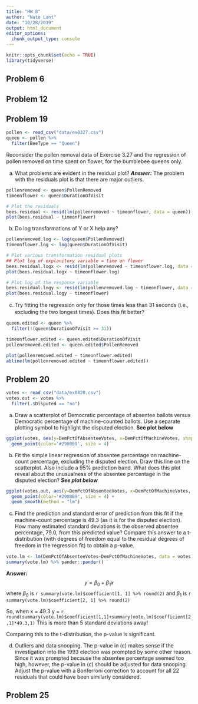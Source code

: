 ```yaml
---
title: "HW 8"
author: "Nate Lant"
date: "10/28/2019"
output: html_document
editor_options: 
  chunk_output_type: console
---
```


```r
knitr::opts_chunk$set(echo = TRUE)
library(tidyverse)
```

## Problem 6


## Problem 12


## Problem 19
```r
pollen <- read_csv("data/ex0327.csv")
queen <- pollen %>%
  filter(BeeType == "Queen")
```
Reconsider the pollen removal data of Exercise 3.27 and the regression of pollen removed on time spent on ﬂower, for the bumblebee queens only. 


(a) What problems are evident in the residual plot? 
***Answer:*** The problem with the residuals plot is that there are major outliers.
```r
pollenremoved <- queen$PollenRemoved
timeonflower <- queen$DurationOfVisit

# Plot the residuals
bees.residual <- resid(lm(pollenremoved ~ timeonflower, data = queen))
plot(bees.residual ~ timeonflower)
```

(b) Do log transformations of Y or X help any? 
```r
pollenremoved.log <- log(queen$PollenRemoved)
timeonflower.log <- log(queen$DurationOfVisit)

# Plot various transformation residual plots
## Plot log of explanitory variable = time on flower
bees.residual.logx <- resid(lm(pollenremoved ~ timeonflower.log, data = queen))
plot(bees.residual.logx ~ timeonflower.log)

# Plot log of the response variable
bees.residual.logy <- resid(lm(pollenremoved.log ~ timeonflower, data = queen))
plot(bees.residual.logy ~ timeonflower)

```

(c) Try ﬁtting the regression only for those times less than 31 seconds (i.e., excluding the two longest times). Does this ﬁt better? 
```r
queen.edited <- queen %>% 
  filter(!(queen$DurationOfVisit >= 31))

timeonflower.edited <- queen.edited$DurationOfVisit
pollenremoved.edited <- queen.edited$PollenRemoved

plot(pollenremoved.edited ~ timeonflower.edited)
abline(lm(pollenremoved.edited ~ timeonflower.edited))
```

## Problem 20

```r
votes <- read_csv("data/ex0820.csv")
votes.out <- votes %>%
  filter(.$Disputed == "no")
```

(a) Draw a scatterplot of Democratic percentage of absentee ballots versus Democratic percentage of machine-counted ballots. Use a separate plotting symbol to highlight the disputed election. **See plot below**
```r
ggplot(votes, aes(y=DemPctOfAbsenteeVotes, x=DemPctOfMachineVotes, shape=Disputed)) +
  geom_point(color='#2980B9', size = 4) 
```

(b) Fit the simple linear regression of absentee percentage on machine-count percentage, excluding the disputed election. Draw this line on the scatterplot. Also include a 95% prediction band. What does this plot reveal about the unusualness of the absentee percentage in the disputed election? ***See plot below***
```r
ggplot(votes.out, aes(y=DemPctOfAbsenteeVotes, x=DemPctOfMachineVotes, shape=Disputed)) +
  geom_point(color='#2980B9', size = 4) +
  geom_smooth(method = "lm")
```

(c) Find the prediction and standard error of prediction from this ﬁt if the machine-count percentage is 49.3 (as it is for the disputed election). How many estimated standard deviations is the observed absentee percentage, 79.0, from this predicted value? Compare this answer to a t-distribution (with degrees of freedom equal to the residual degrees of freedom in the regression ﬁt) to obtain a p-value. 

```r
vote.lm <- lm(DemPctOfAbsenteeVotes~DemPctOfMachineVotes, data = votes)
summary(vote.lm) %>% pander::pander()
```

**Answer:** 
$$ y = \beta_{0} + \beta_{1}x $$ where $\beta_{0}$ is `r summary(vote.lm)$coefficient[1, 1] %>% round(2)` and $\beta_{1}$ is `r summary(vote.lm)$coefficient[2, 1] %>% round(2)`

So, when x = 49.3 y = `r round(summary(vote.lm)$coefficient[1,1]+summary(vote.lm)$coefficient[2,1]*49.3,1)` This is more than 5 standard deviations away!

Comparing this to the t-distribution, the p-value is significant.

(d) Outliers and data snooping. The p-value in (c) makes sense if the investigation into the 1993 election was prompted by some other reason. Since it was prompted because the absentee percentage seemed too high, however, the p-value in (c) should be adjusted for data snooping. Adjust the p-value with a Bonferroni correction to account for all 22 residuals that could have been similarly considered. 


## Problem 25